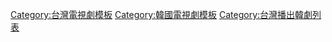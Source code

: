 {{Navbox
| name = 2016年台灣播出之韓劇
| title = [[台灣播出之韓劇列表 (2016年)|2016年台灣首播之韓劇]]
| state = {{{state|autocollapse}}}
| listclass = hlist
| bodystyle =


| group1 = [[無線電視]]與[[有線電視]]
| list1  ={{Navbox|child

| group1 = [[八大戲劇台]]
| list1  = {{Navbox|child
| group1 = 六點檔 
| list1  =
*[[星星閃爍|星星閃耀]]
*[[加油，金先生！|親親小爸]]

| group2 = 八點檔 
| list2  =
*[[我的女兒，琴四月|‬我的女兒琴四月]]
*[[媽媽 (2015年電視劇)|母親]]
*[[拜託了，媽媽|拜託媽媽]]
*[[我女婿的女人]]
*[[天上的約定]]
*[[五個孩子]]

| group3 = 九點檔  
| list3  = 

| group4 = 十點檔  
| list4  =
*-{[[Doctors|Doctors醫生們]]}-

| group5 = 十一點檔  
| list5  =
*[[她很漂亮‬]]
*[[再一次 Happy Ending]]

| group6 = 凌晨檔 
| list6  = 

| group7 = 周末檔 
| list7  =

}}

| group2 = [[八大綜合台]]
| list2  = {{Navbox|child
| group1 = 九點檔 
| list1  =

| group2 = 十點檔 
| list2  =
*[[龍八夷]]
*[[離婚律師戀愛中]]

| group3 = 周末檔 
| list3  =
*[[鯊魚 (韓國電視劇)|鯊魚]]
*[[總統 (韓國電視劇)|夢想之路]]
}}

| group3 = [[東森戲劇台]]
| list3  = {{Navbox|child
| group1 = 下午檔 
| list1  = 

| group2 = 七點檔 
| list2  = 

| group3 = 八點檔 
| list3  = 
*[[華麗的鄰居|完美鄰居‬]]
*[[不哭鳥|魔女，不哭‬]]
*[[明天也勝利]]
*[[乘著歌聲的愛情|愛，乘著歌聲]]
*[[獄中花|御中花]]

| group4 = 九點檔 
| list4  = 

| group5 = 十點檔 
| list5  = 
*[[上流社會 (電視劇)|上流愛情]]
*[[我戀愛的一切]]
*[[假面 (電視劇)‬|假面愛人]]
*[[第二個二十歲|第二次20歲‬‬]]
*[[Remember－兒子的戰爭|記得我愛你‬]]
*[[太陽的後裔]]
*[[回來吧大叔|第二次愛上你]]
*[[豪苟的愛|初戀向前衝]]
*[[結婚契約]]
*[[灰姑娘與四騎士]]
*[[我的秘密飯店]]
*[[好運羅曼史]]

| group6 = 十一點檔 
| list6  = 

| group7 = 凌晨檔 
| list7  = 

| group8 = 周末檔 
| list8  = 
*[[需要仙女]]

}}

<!--| group4 = [[東森綜合台]]
| list4  = {{Navbox|child
| group1 = 　七點檔 
| list1  =

}}-->

| group5 = [[緯來戲劇台]]
| list5  = {{Navbox|child
| group1 = 六點檔 
| list1  = 
*[[無盡的愛 (2014年電視劇)|無盡的愛]]

| group2 = 八點檔 
| list2  = 
*[[女王之花]]
*[[只屬於我的你|只屬於你]]
*[[偉大的糟糠之妻]]
*[[我有愛人了]]
*[[青鳥之家]]
*[[歸來的黃金福|加油！黃金福]]
*[[家和萬事成]]

| group3 = 十點檔 
| list3  = 
*[[心情好又暖]]
*[[奇怪的兒媳|大明星小媳婦]]
*[[請回答1988]]
*[[安托萬夫人]]
*[[又，吳海英|又是吳海英]]
*[[雲畫的月光]]

| group4 = 十一點檔 
| list4  = 
*-{[[解碼追兇|Signal信號]]}-

| group5 = 水木劇 
| list5  =
*[[任意依戀‬]]

}}

| group6 = [[衛視中文台]]
| list6  = {{Navbox|child
| group1 = 八點檔 
| list1  =

| group2 = 九點檔 
| list2  = 

| group3 = 十點檔 
| list3  = 
*[[SPY‬|諜海戀人]]
*[[製作人 (韓國電視劇)|製作人的那些事]]
*[[Oh My Venus|我的維納斯]]
*[[W－兩個世界]]
*[[打架吧鬼神]]
*[[月之戀人－步步驚心：麗|步步驚心：麗]]
}}

| group7 = [[星衛娛樂台]]
| list7  = {{Navbox|child
| group1 = 八點檔 
| list1  =
*[[海德、哲基尔与我|愛的兩人三角]]

| group2 = 周日檔 
| list2  = 
*[[月之戀人－步步驚心：麗|步步驚心：麗]]
}}

| group8 = [[索尼|LS TIME電影台]]
| list8  = {{Navbox|child
| group1 = 八點檔 
| list1  = 
*[[一起吃飯吧]]

| group2 = 九點檔 
| list2  = 
*[[改過遷善]]

}}

| group9 = [[中視數位台|中視]]
| list9  = {{Navbox|child
| group1 = 周日檔 
| list1  =
*[[嫉妒的化身]]
}}
}}

| group2 = [[衛星電視]]與[[中華電信MOD|MOD]]
| list2  ={{Navbox|child
| group1 = [[Channel M]]／tvN Asia
| list1  = {{Navbox|child
| group1 = 月火劇 
| list1  =
*[[我的秘密飯店]]
*[[一起吃飯吧2]]
*[[Entourage (韓國電視劇)|明星-{伙}-伴]]

| group2 = 水木劇 
| list2  = 
*[[魔女的戀愛]]
*[[失蹤的黑色M|特殊失-{踪}-專案組M]]
*[[隱藏身份]]
*[[我的美麗新娘]]
*[[心連心|心-{連}-心]]

| group3 = 金曜劇 
| list3  = 

| group4 = 土曜劇 
| list4  = 

| group5 = 平日 
| list5  =

}}

| group2 = [[龍華影劇台]]
| list2  = {{Navbox|child
| group1 = 七點檔 
| list1  =
*[[不善良的女人們]]
*[[Riders：抓住明日|Riders：抓住明天]]
*[[失業救助羅曼史|失業羅曼史]]
*{{tsl|ko|여제 (드라마)|女帝 (韓國電視劇)|女帝}}
}}

| group3 = [[龍華偶像台]]
| list3  = {{Navbox|child
| group1 = 周末檔
| list1  =
*[[W－兩個世界]]
}}

| group4 = [[愛爾達電視|愛爾達影劇台]]
| list4  = {{Navbox|child
| group1 = 九點檔
| list1  =
*[[12年後的重逢：山蒜醬湯|12年後的重逢]]
}}
}}

| group3 = 網路隨選視頻
| list3  ={{Navbox|child
| group1 = [[LINE (應用程式)|LINE TV]]
| list1  = 
*-{[[議會 (電視劇)|集結號 Assembly]]}-
*[[蒙面檢察官]]
*[[無理的前進]]
*[[Goodbye Mr. Black]]
*[[好運羅曼史]]
*[[住在我家的男人]]
*[[浪漫醫生金師傅]]

| group2 = [[Netflix]]
| list2  = 
* [[症候群 (電視劇)|Syndrome]]
* [[善巖女高偵探團|Schoolgirl Detectives]]
* [[密會]]
* [[Love Again (韓國電視劇)|Love Again]]
* [[無情都市|Heartless City]]
* [[拯救高奉實歐巴桑|Go! Mrs. Go!]]
* [[Birdie Buddy]]
* {{link-ko|放學後福不福|방과 후 복불복|放學任我行}}
* [[12年後的重逢：山蒜醬湯|12年後的重逢]]
* [[Dream Knight|玩偶騎士]]
* {{link-ko|吃的存在|먹는 존재|我吃故我在}}
* {{link-ko|藍色羅曼史|로맨스 블루}}
* {{link-ko|出眾的女人|출중한 여자|女中豪傑}}
* {{link-ko|馬屁精呀|아부쟁이 얍!}}
* [[高貴的你|高尚的你]]
* {{link-ko|DODOHARA|도도하라|Be Arrogant}}
* 疾風計劃
* [[檢察官愛麗絲|搜查官愛麗絲]]
* [[韓國小姐 (電視劇)|尋找韓國小姐]]
* [[青春時代 (韓國電視劇)|青春時代]]
* {{link-ko|Happy and...|해피앤드 101가지 부부이야기|結婚快樂？}}
* [[熊貓小姐和刺蝟]]
* [[再見，老婆|再見老婆]]
* [[天上花園熊背嶺|天上花園]]
* [[My Runway|我的伸展台]]
}}

| group4 = OTT VOD影音服務
| list4  ={{Navbox|child
| group1 = [[KKBOX|KKTV]]
| list1  = 
*[[又，吳海英|又是吳海英]]
*[[解碼追兇|信號]]
*[[記憶_(電視劇)|記憶]]
*[[吹笛子的男人]]
*[[W－兩個世界]]
*[[雲畫的月光]]
*[[月之戀人－步步驚心：麗|步步驚心：麗]]

}}

|below =  [[Template:2015年台灣播出之韓劇|2015年]] ← '''2016年''' → [[Template:2017年台灣播出之韓劇|2017年]]
}}<noinclude>[[Category:台灣電視劇模板]][[Category:韓國電視劇模板‎]][[Category:台灣播出韓劇列表]]</noinclude>